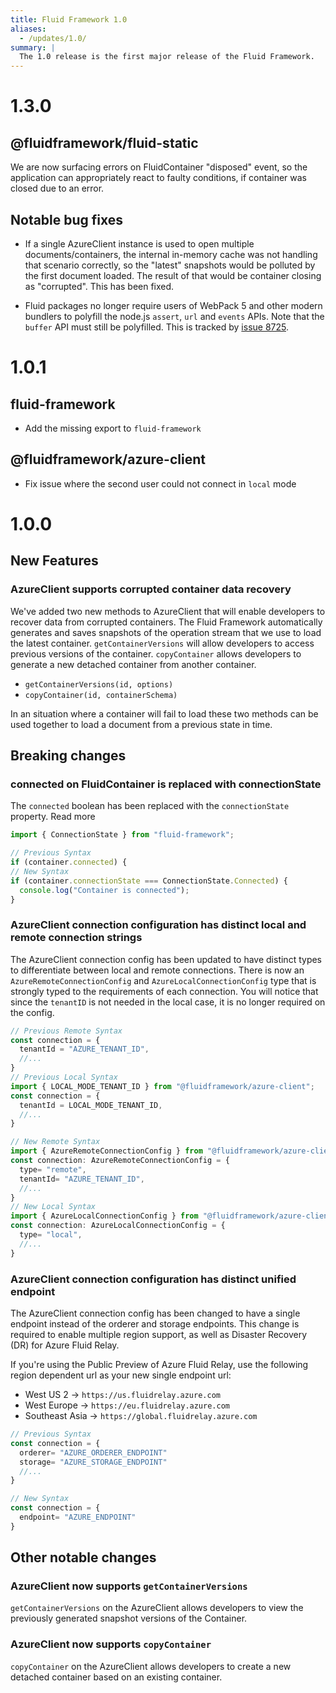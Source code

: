 ```yaml
---
title: Fluid Framework 1.0
aliases:
  - /updates/1.0/
summary: |
  The 1.0 release is the first major release of the Fluid Framework.
---
```



# 1.3.0

## @fluidframework/fluid-static

We are now surfacing errors on FluidContainer "disposed" event, so the application can appropriately react to faulty conditions, if container was closed due to an error.

## Notable bug fixes

-   If a single AzureClient instance is used to open multiple documents/containers, the internal in-memory cache was not handling that scenario correctly, so the "latest" snapshots would be polluted by the first document loaded. The result of that would be container closing as "corrupted". This has been fixed.

-   Fluid packages no longer require users of WebPack 5 and other modern bundlers to polyfill the node.js `assert`, `url` and `events` APIs. Note that the `buffer` API must still be polyfilled. This is tracked by [issue 8725](https://github.com/microsoft/FluidFramework/issues/8725).

# 1.0.1

## fluid-framework

-   Add the missing <ApiLink packageName="container-loader" apiName="ConnectionState" apiType="enum" /> export to `fluid-framework`

## @fluidframework/azure-client


-   Fix <ApiLink packageName="azure-client" apiName="AzureClient" apiType="class" /> issue where the second user could not connect in `local` mode

# 1.0.0

## New Features

### AzureClient supports corrupted container data recovery

We've added two new methods to AzureClient that will enable developers to recover data from corrupted containers. The Fluid Framework automatically generates and saves snapshots of the operation stream that we use to load the latest container. `getContainerVersions` will allow developers to access previous versions of the container. `copyContainer` allows developers to generate a new detached container from another container.

- <ApiLink packageName="azure-client" apiName="AzureClient" apiType="class" headingId="getcontainerversions-method">`getContainerVersions(id, options)`</ApiLink>
- <ApiLink packageName="azure-client" apiName="AzureClient" apiType="class" headingId="copycontainer-method">`copyContainer(id, containerSchema)`</ApiLink>

In an situation where a container will fail to load these two methods can be used together to load a document from a previous state in time.

## Breaking changes

### connected on FluidContainer is replaced with connectionState

The `connected` boolean has been replaced with the `connectionState` property. Read more

```js
import { ConnectionState } from "fluid-framework";

// Previous Syntax
if (container.connected) {
// New Syntax
if (container.connectionState === ConnectionState.Connected) {
  console.log("Container is connected");
}
```

### AzureClient connection configuration has distinct local and remote connection strings

The AzureClient connection config has been updated to have distinct types to differentiate between local and remote connections. There is now an `AzureRemoteConnectionConfig` and `AzureLocalConnectionConfig` type that is strongly typed to the requirements of each connection. You will notice that since the `tenantID` is not needed in the local case, it is no longer required on the config.

```js
// Previous Remote Syntax
const connection = {
  tenantId = "AZURE_TENANT_ID",
  //...
}
// Previous Local Syntax
import { LOCAL_MODE_TENANT_ID } from "@fluidframework/azure-client";
const connection = {
  tenantId = LOCAL_MODE_TENANT_ID,
  //...
}
```

```js
// New Remote Syntax
import { AzureRemoteConnectionConfig } from "@fluidframework/azure-client";
const connection: AzureRemoteConnectionConfig = {
  type= "remote",
  tenantId= "AZURE_TENANT_ID",
  //...
}
// New Local Syntax
import { AzureLocalConnectionConfig } from "@fluidframework/azure-client";
const connection: AzureLocalConnectionConfig = {
  type= "local",
  //...
}
```

### AzureClient connection configuration has distinct unified endpoint

The AzureClient connection config has been changed to have a single endpoint instead of the orderer and storage endpoints. This change is required to enable multiple region support, as well as Disaster Recovery (DR) for Azure Fluid Relay.

If you're using the Public Preview of Azure Fluid Relay, use the following region dependent url as your new single endpoint url:

-   West US 2 ->  `https://us.fluidrelay.azure.com`
-   West Europe -> `https://eu.fluidrelay.azure.com`
-   Southeast Asia -> `https://global.fluidrelay.azure.com`

```js
// Previous Syntax
const connection = {
  orderer= "AZURE_ORDERER_ENDPOINT"
  storage= "AZURE_STORAGE_ENDPOINT"
  //...
}
```

```js
// New Syntax
const connection = {
  endpoint= "AZURE_ENDPOINT"
}
```

## Other notable changes

### AzureClient now supports `getContainerVersions`

`getContainerVersions` on the AzureClient allows developers to view the previously generated snapshot versions of the Container.

### AzureClient now supports `copyContainer`

`copyContainer` on the AzureClient allows developers to create a new detached container based on an existing container.
